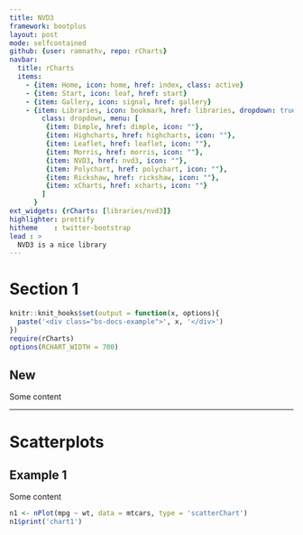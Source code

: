 ```yaml
---
title: NVD3
framework: bootplus
layout: post
mode: selfcontained
github: {user: ramnathv, repo: rCharts}
navbar:
  title: rCharts
  items:
    - {item: Home, icon: home, href: index, class: active}
    - {item: Start, icon: leaf, href: start}
    - {item: Gallery, icon: signal, href: gallery}
    - {item: Libraries, icon: bookmark, href: libraries, dropdown: true, 
        class: dropdown, menu: [
         {item: Dimple, href: dimple, icon: ""},
         {item: Highcharts, href: highcharts, icon: ""},
         {item: Leaflet, href: leaflet, icon: ""},
         {item: Morris, href: morris, icon: ""},
         {item: NVD3, href: nvd3, icon: ""},
         {item: Polychart, href: polychart, icon: ""},
         {item: Rickshaw, href: rickshaw, icon: ""},
         {item: xCharts, href: xcharts, icon: ""}
        ]
      }
ext_widgets: {rCharts: [libraries/nvd3]}
highlighter: prettify
hitheme    : twitter-bootstrap
lead : >
  NVD3 is a nice library
--- 
```


# Section 1

```r
knitr::knit_hooks$set(output = function(x, options){
  paste('<div class="bs-docs-example">', x, '</div>')
})
require(rCharts)
options(RCHART_WIDTH = 700)
```


## New

Some content

--- 

# Scatterplots

## Example 1

Some content

```r
n1 <- nPlot(mpg ~ wt, data = mtcars, type = 'scatterChart')
n1$print('chart1')
```

```r
```




